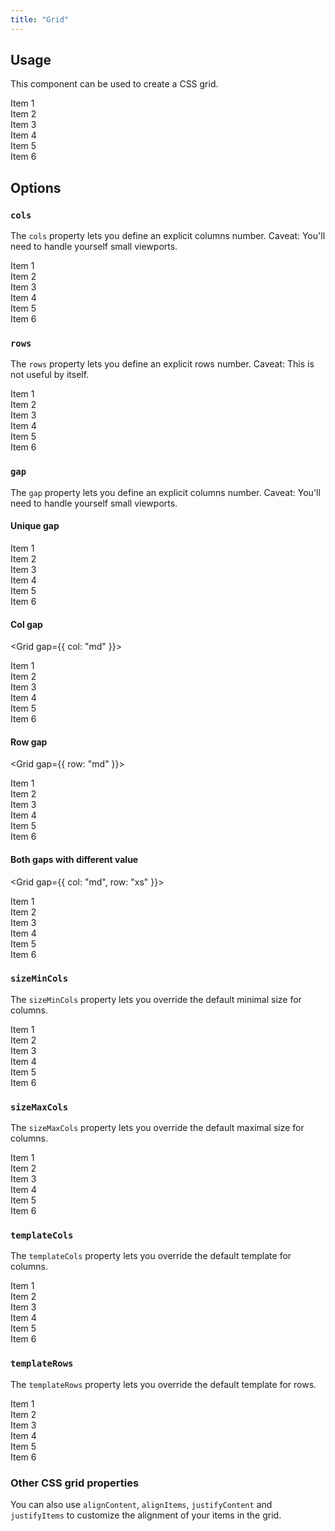 ```yaml
---
title: "Grid"
---
```



## Usage

This component can be used to create a CSS grid.

<Grid>
  <div>Item 1</div>
  <div>Item 2</div>
  <div>Item 3</div>
  <div>Item 4</div>
  <div>Item 5</div>
  <div>Item 6</div>
</Grid>

## Options

### <code>cols</code>

The <code>cols</code> property lets you define an explicit columns number. Caveat: You'll need to handle yourself small viewports.

<Grid cols={2}>
  <div>Item 1</div>
  <div>Item 2</div>
  <div>Item 3</div>
  <div>Item 4</div>
  <div>Item 5</div>
  <div>Item 6</div>
</Grid>

### <code>rows</code>

The <code>rows</code> property lets you define an explicit rows number. Caveat: This is not useful by itself.

<Grid rows={3}>
  <div>Item 1</div>
  <div>Item 2</div>
  <div>Item 3</div>
  <div>Item 4</div>
  <div>Item 5</div>
  <div>Item 6</div>
</Grid>

### <code>gap</code>

The <code>gap</code> property lets you define an explicit columns number. Caveat: You'll need to handle yourself small viewports.

#### Unique gap

<Grid gap="md">
  <div>Item 1</div>
  <div>Item 2</div>
  <div>Item 3</div>
  <div>Item 4</div>
  <div>Item 5</div>
  <div>Item 6</div>
</Grid>

#### Col gap

<Grid gap={{ col: "md" }}>
  <div>Item 1</div>
  <div>Item 2</div>
  <div>Item 3</div>
  <div>Item 4</div>
  <div>Item 5</div>
  <div>Item 6</div>
</Grid>

#### Row gap

<Grid gap={{ row: "md" }}>
  <div>Item 1</div>
  <div>Item 2</div>
  <div>Item 3</div>
  <div>Item 4</div>
  <div>Item 5</div>
  <div>Item 6</div>
</Grid>

#### Both gaps with different value

<Grid gap={{ col: "md", row: "xs" }}>
  <div>Item 1</div>
  <div>Item 2</div>
  <div>Item 3</div>
  <div>Item 4</div>
  <div>Item 5</div>
  <div>Item 6</div>
</Grid>

### <code>sizeMinCols</code>

The <code>sizeMinCols</code> property lets you override the default minimal size for columns.

<Grid sizeMinCols="400px">
  <div>Item 1</div>
  <div>Item 2</div>
  <div>Item 3</div>
  <div>Item 4</div>
  <div>Item 5</div>
  <div>Item 6</div>
</Grid>

### <code>sizeMaxCols</code>

The <code>sizeMaxCols</code> property lets you override the default maximal size for columns.

<Grid sizeMaxCols="200px">
  <div>Item 1</div>
  <div>Item 2</div>
  <div>Item 3</div>
  <div>Item 4</div>
  <div>Item 5</div>
  <div>Item 6</div>
</Grid>

### <code>templateCols</code>

The <code>templateCols</code> property lets you override the default template for columns.

<Grid templateCols="1fr auto 1fr">
  <div>Item 1</div>
  <div>Item 2</div>
  <div>Item 3</div>
  <div>Item 4</div>
  <div>Item 5</div>
  <div>Item 6</div>
</Grid>

### <code>templateRows</code>

The <code>templateRows</code> property lets you override the default template for rows.

<Grid templateRows="auto 3rem auto">
  <div>Item 1</div>
  <div>Item 2</div>
  <div>Item 3</div>
  <div>Item 4</div>
  <div>Item 5</div>
  <div>Item 6</div>
</Grid>

### Other CSS grid properties

You can also use <code>alignContent</code>, <code>alignItems</code>, <code>justifyContent</code> and <code>justifyItems</code> to customize the alignment of your items in the grid.
